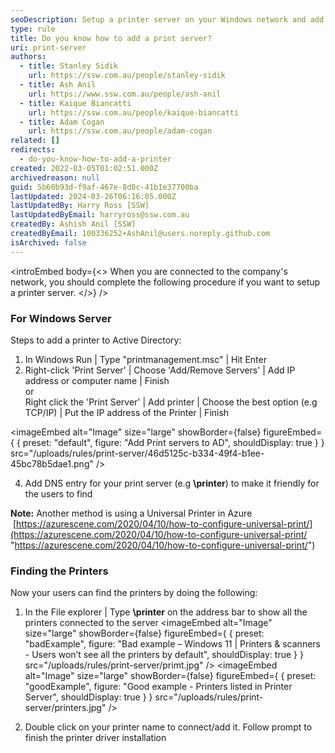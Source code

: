 ```yaml
---
seoDescription: Setup a printer server on your Windows network and add printers for easy access and printing from anywhere.
type: rule
title: Do you know how to add a print server?
uri: print-server
authors:
  - title: Stanley Sidik
    url: https://ssw.com.au/people/stanley-sidik
  - title: Ash Anil
    url: https://www.ssw.com.au/people/ash-anil
  - title: Kaique Biancatti
    url: https://ssw.com.au/people/kaique-biancatti
  - title: Adam Cogan
    url: https://ssw.com.au/people/adam-cogan
related: []
redirects:
  - do-you-know-how-to-add-a-printer
created: 2022-03-05T01:02:51.000Z
archivedreason: null
guid: 5b60b93d-f9af-467e-8d0c-41b1e37700ba
lastUpdated: 2024-03-26T06:16:05.000Z
lastUpdatedBy: Harry Ross [SSW]
lastUpdatedByEmail: harryross@ssw.com.au
createdBy: Ashish Anil [SSW]
createdByEmail: 100336252+AshAnil@users.noreply.github.com
isArchived: false
---
```


<introEmbed
  body={<>
When you are connected to the company's network, you should complete the following procedure if you want to setup a printer server.
  </>}
/>
### For Windows Server

Steps to add a printer to Active Directory:

1. In Windows Run | Type "printmanagement.msc" | Hit Enter
2. Right-click 'Print Server' | Choose 'Add/Remove Servers' | Add IP address or computer name | Finish\
   or\
   Right click the 'Print Server' | Add printer | Choose the best option (e.g TCP/IP) | Put the IP address of the Printer | Finish


<imageEmbed
  alt="Image"
  size="large"
  showBorder={false}
  figureEmbed={ {
    preset: "default",
    figure: "Add Print servers to AD",
    shouldDisplay: true
  } }
  src="/uploads/rules/print-server/46d5125c-b334-49f4-b1ee-45bc78b5dae1.png"
/>

4. Add DNS entry for your print server (e.g **\\printer**) to make it friendly for the users to find

**Note:** Another method is using a Universal Printer in Azure  [https://azurescene.com/2020/04/10/how-to-configure-universal-print/](https://azurescene.com/2020/04/10/how-to-configure-universal-print/ "https://azurescene.com/2020/04/10/how-to-configure-universal-print/")

### Finding the Printers

Now your users can find the printers by doing the following:

1. In the File explorer | Type **\\printer** on the address bar to show all the printers connected to the server
<imageEmbed
  alt="Image"
  size="large"
  showBorder={false}
  figureEmbed={ {
    preset: "badExample",
    figure: "Bad example – Windows 11 | Printers & scanners - Users won’t see all the printers by default",
    shouldDisplay: true
  } }
  src="/uploads/rules/print-server/primt.jpg"
/>
<imageEmbed
  alt="Image"
  size="large"
  showBorder={false}
  figureEmbed={ {
    preset: "goodExample",
    figure: "Good example - Printers listed in Printer Server",
    shouldDisplay: true
  } }
  src="/uploads/rules/print-server/printers.jpg"
/>

2. Double click on your printer name to connect/add it. Follow prompt to finish the printer driver installation
